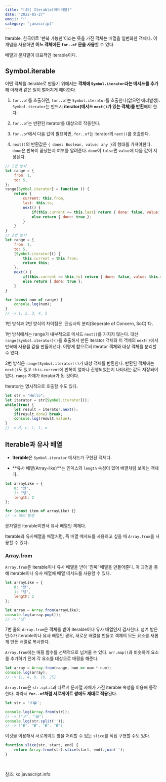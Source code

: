 ```yaml
---
title: "[JS] Iterable(이터러블)" 
date: "2022-01-27"
emoji: "💧"
category: "javascript"
---
```

Iterable, 한국어로 '반복 가능한'이라는 뜻을 가진 객체는 배열을 일반화한 객체다. 이 개념을 사용하면 **어느 객체에든 `for..of` 문을 사용**할 수 있다.

배열과 문자열이 대표적인 iterable이다.

## Symbol.iterable
어떤 객체를 iterable로 만들기 위해서는 **객체에 `Symbol.iterator`라는 메서드를 추가**해 아래와 같은 일이 벌어지게 해야한다.

1. `for..of`를 호출하면, `for..of`는 `Symbol.iterator`를 호출한다(없으면 에러발생). `Symbol.iterator`는 반드시 **iterator(메서드 `next()`가 있는 객체)를 반환**해야 한다.

2. `for..of`는 반환된 iterator를 대상으로 작동한다.

3. `for..of`에서 다음 값이 필요하면, `for..of`는 iterator의 `next()`를 호출한다.

4. `next()`의 반환값은 `{ done: Boolean, value: any }`의 형태를 가져야한다. `done`은 반복이 끝났는지 여부를 알려준다. `done`이 `false`면 `value`에 다음 값이 저장된다.

```js
// 1번 방식
let range = {
    from: 1,
    to: 5,
};
range[Symbol.iterator] = function () {
    return {
        current: this.from,
        last: this.to,
        next() {
            if(this.current <= this.last) return { done: false, value: this.current++ };
            else return { done: true };
        }
    }
}
// 2번 방식
let range = {
    from: 1,
    to: 5,
    [Symbol.iterator]() {
        this.current = this.from;
        return this;
    },
    next() {
        if(this.current <= this.to) return { done: false, value: this.current++ };
        else return { done: true };
    }
}

for (const num of range) {
    console.log(num);
}
// -> 1, 2, 3, 4, 5
```

1번 방식과 2번 방식의 차이점은 '관심사의 분리(Seperate of Concern, SoC)'다.

1번 방식에서는 range가 내부적으로 메서드 `next()`를 가지지 않는다. 대신 `range[Symbol.iterator]()`를 호출해서 만든 iterator 객체와 이 객체의 `next()`에서 반복에 사용될 값을 만들어낸다.
이렇게 함으로써 iterator 객체와 대상 객체를 분리할 수 있다.

2번 방식은 `range[Symbol.iterator]()`가 대상 객체를 반환한다. 반환된 객체에는 `next()`도 있고 `this.current`에 반복이 얼마나 진행되었는지 나타내는 값도 저장되어 있다. `range` 자체가 iterator가 된 것이다.

Iterator는 명시적으로 호출할 수도 있다.
```js
let str = "Hello";
let iterator = str[Symbol.iterator]();
while(true) {
    let result = iterator.next();
    if(result.done) break;
    console.log(result.value);
}
// -> H, e, l, l, o
```

## Iterable과 유사 배열
- **Iterable**은 `Symbol.iterator` 메서드가 구현된 객체다.

- **유사 배열(Array-like)**는 인덱스와 `length` 속성이 있어 배열처럼 보이는 객체다.

```js
let arrayLike = {
    0: "안",
    1: "녕",
    length: 2
};

for (const item of arrayLike) {}
// -> 에러 발생
```

문자열은 iterable이면서 유사 배열인 객체다.

Iterable과 유사배열을 배열처럼, 즉 배열 메서드를 사용하고 싶을 때 `Array.from`을 사용할 수 있다.

### Array.from
`Array.from`은 iterable이나 유사 배열을 받아 '진짜' 배열을 만들어준다. 이 과정을 통해 iterable이나 유사 배열에 배열 메서드를 사용할 수 있다.

```js
let arrayLike = {
    0: "안",
    1: "녕",
    length: 2
};

let array = Array.from(arrayLike);
console.log(array.pop());
// -> "녕"
```

7번 줄의 `Array.from`은 객체를 받아 iterable이나 유사 배열인지 검사한다. 넘겨 받은 인수가 iterable이나 유사 배열인 경우, 새로운 배열을 만들고 객체의 모든 요소를 새롭게 만든 배열로 복사한다.

`Array.from`에는 매핑 함수를 선택적으로 넘겨줄 수 있다. `arr.map()`과 비슷하게 요소를 추가하기 전에 각 요소를 대상으로 매핑을 해준다.
```js
let array = Array.from(range, num => num * num);
console.log(array);
// -> [1, 4, 9, 16, 25]
```

`Array.from`은 `str.split`과 다르게 문자열 자체가 가진 iterable 속성을 이용해 동작한다. 따라서 **`for..of`처럼 서로게이트 쌍에도 제대로 적용**된다.
```js
let str = '𝒳😂';

console.log(Array.from(str));
// -> ["𝒳", "😂"]
console.log(str.split(''));
// -> ["�", "�", "�", "�"]
```

이것을 이용해서 서로게이트 쌍을 처리할 수 있는 `slice`를 직접 구현할 수도 있다.
```js
function slice(str, start, end) {
    return Array.from(str).slice(start, end).join('');
}
```

<br/>

참조: ko.javascript.info